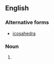 ==English==

===Alternative forms===
* [[icosahedra]]

===Noun===
{{head|en|noun form}}

# {{plural of|icosahedron|lang=en}}